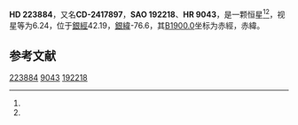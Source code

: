 {{Starbox begin
| name = HD 223884
}}
{{Starbox observe
| epoch = [[J2000.0|J2000.0]]
| constell = {{星座名待查}}<ref name=SIMBAD>{{cite web
 | url=http://simbad.u-strasbg.fr/simbad/sim-id?Ident=HR+9043
 | title=Pulsating variable Star
 | publisher=Centre de Données astronomiques de Strasbourg
 | work=SIMBAD
 | accessdate=2012-07-13
 | archive-date=2016-03-16
 | archive-url=https://web.archive.org/web/20160316213837/http://simbad.u-strasbg.fr/simbad/sim-id?Ident=HR+9043
 | dead-url=no
 }}</ref><ref name=DATA>{{cite web
 | url=http://vizier.u-strasbg.fr/viz-bin/VizieR-5?-out.add=.&-source=5050&-corr=PK=HR&-out.max=9999&HR=9043
 | title=VizieR Detailed Page
 | accessdate=2012-07-13
 | archive-date=2016-03-05
 | archive-url=https://web.archive.org/web/20160305055006/http://vizier.u-strasbg.fr/viz-bin/VizieR-5?-out.add=.&-source=5050&-corr=PK=HR&-out.max=9999&HR=9043
 | dead-url=no
 }}</ref>
| 星官 = 
| ra = {{RA|23|53|20.8}}<ref name=SIMBAD /><ref name=DATA />
| dec = {{DEC|-24|13|45}}<ref name=SIMBAD /><ref name=DATA />
| appmag_v = 6.24<ref name=SIMBAD /><ref name=DATA />
}}
{{Starbox character
| class = A3Shell<ref name=SIMBAD /><ref name=DATA />
| b-v = 0.19<ref name=SIMBAD /><ref name=DATA />
| u-b = <ref name=SIMBAD /><ref name=DATA />
| r-i = <ref name=SIMBAD /><ref name=DATA />
| variable = 
}}
{{Starbox astrometry
| radial_v = 
| prop_mo_ra = -3
| parallax = 
| p_error = 
}}
{{Starbox catalog
| names =CD-2417897，[[SAO星表|SAO]] 192218，[[HD星表|HD]] 223884，[[HR星表|HR]] 9043}}
{{Starbox reference |Simbad=HR+9043}}
{{Starbox end}}

'''HD 223884'''，又名'''CD-2417897'''，'''SAO 192218'''、'''HR 9043'''，是一颗恒星<ref name=SIMBAD /><ref name=DATA />，视星等为6.24，位于[[銀道座標系|銀經]]42.19，[[銀道座標系|銀緯]]-76.6，其[[B1900.0|B1900.0]]坐标为赤經{{RA|23|48|10.6}}，赤緯{{DEC|-24|-76.6|7}}。

== 参考文献 ==
{{reflist}}

{{star-stub}}

[[Category:HD和HDE天體|223884]]
[[Category:HR天體|9043]]
[[Category:SAO天體|192218]]